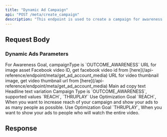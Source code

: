 ```yaml
---
title: "Dynamic Ad Campaign"
api: "POST /meta/create_campaign"
description: "This endpoint is used to create a campaign for awareness dynamic ads. Awareness ads are designed to increase recognition of your brand, product, or service by showing your ads to people most likely to remember them."
---
```



## Request Body

<CampaignParams />

<CampaignTargeting />

### Dynamic Ads Parameters

<ParamField body="campaignType" type="string" required>
	For Awareness Goal, campaignType is `OUTCOME_AWARENESS`
</ParamField>

<ParamField body="images" type="array">
	<Expandable title="Image Assets Array">
		<ParamField body="url" type="string" required>
			URL for image asset
		</ParamField>
	</Expandable>

</ParamField>

<ParamField body="videos" type="array">
	<Expandable title="Video Assets Array">
		<ParamField body="video_id" type="string" required>
			Facebook video ID, get facebook video id from [here](/api-reference/endpoint/meta/get_ad_account_media)
		</ParamField>
		<ParamField body="thumbnail_url" type="string" required>
			URL for video thumbnail image, get video thumbnail url from [here](/api-reference/endpoint/meta/get_ad_account_media)
		</ParamField>
	</Expandable>

</ParamField>

<ParamField body="primaryText" type="array">
	<Expandable title="Primary Text Array">
		<ParamField body="text" type="string" required>
			Main ad copy text
		</ParamField>
	</Expandable>

</ParamField>

<ParamField body="headline1" type="array">
	<Expandable title="Headline Variations Array">
		<ParamField body="text" type="string" required>
			Headline text variation
		</ParamField>
	</Expandable>

</ParamField>

<ParamField body="optimizationGoal" type="string" required>
	<Note>
		Campaign Type is `OUTCOME_AWARENESS`, supported values `REACH`,
		`THRUPLAY`
	</Note>
	<Note>
		Use Optimization Goal `REACH`, When you want to increase reach of your
		campaign and show your ads to as many people as possible.
	</Note>
	<Note>
		Use Optimization Goal `THRUPLAY`, When you want to show your ads to
		people who will watch the entire video.
	</Note>
</ParamField>

## Response

<CampaignResponse />
